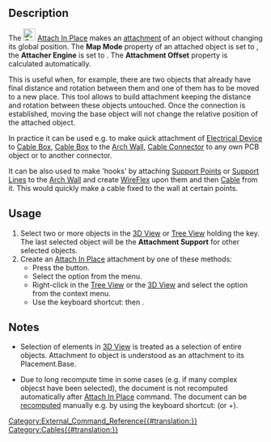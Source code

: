 <languages/>
<translate>

<!--T:1-->
{{Docnav
|[[Cables_SupportLine|SupportLine]]
|[[Cables_DeactivateAttachment|DeactivateAttachment]]
|[[Cables_Workbench|Cables]]
|IconL=Cables_SupportLine.svg
|IconR=Cables_DeactivateAttachment.svg
|IconC=Cables_workbench_icon.svg
}}

<!--T:2-->
{{GuiCommand
|Name=Cables AttachInPlace
|MenuLocation=Cable Support → Attach In Place
|Workbenches=[[Cables_Workbench|Cables]]
|Shortcut={{KEY|X}} {{KEY|A}}
|Version=0.3.0
|SeeAlso=[[Cables_DeactivateAttachment|Cables DeactivateAttachment]]
}}

==Description== <!--T:3-->

<!--T:4-->
The [[Image:Cables_AttachInPlace.svg|24px]] [[Cables_AttachInPlace|Attach In Place]] makes an [[Part_EditAttachment| attachment]] of an object without changing its global position. The '''Map Mode''' property of an attached object is set to {{Value|Object XY}}, the '''Attacher Engine''' is set to {{Value|Engine 3D}}. The '''Attachment Offset''' property is calculated automatically.

<!--T:5-->
This is useful when, for example, there are two objects that already have final distance and rotation between them and one of them has to be moved to a new place. This tool allows to build attachment keeping the distance and rotation between these objects untouched. Once the connection is established, moving the base object will not change the relative position of the attached object.

<!--T:6-->
In practice it can be used e.g. to make quick attachment of [[Cables_ElectricalDevice|Electrical Device]] to [[Cables_CableBox|Cable Box]], [[Cables_CableBox|Cable Box]] to the [[Arch_Wall|Arch Wall]], [[Cables_CableConnector|Cable Connector]] to any own PCB object or to another connector.

<!--T:7-->
It can be also used to make 'hooks' by attaching [[Cables_SupportPoint|Support Point]]s or [[Cables_SupportLine|Support Line]]s to the [[Arch_Wall|Arch Wall]] and create [[Cables_WireFlex|WireFlex]] upon them and then [[Cables_Cable|Cable]] from it. This would quickly make a cable fixed to the wall at certain points.

==Usage== <!--T:8-->

<!--T:9-->
# Select two or more objects in the [[3D_View|3D View]] or [[Tree_View|Tree View]] holding the {{KEY|CTRL}} key. The last selected object will be the '''Attachment Support''' for other selected objects.
# Create an [[Cables_AttachInPlace|Attach In Place]] attachment by one of these methods:
#* Press the {{Button|[[Image:Cables_AttachInPlace.svg|16px]] [[Cables_AttachInPlace|Attach In Place]]}} button.
#* Select the {{MenuCommand|Cable Support → [[Image:Cables_AttachInPlace.svg|16px]] Attach In Place}} option from the menu.
#* Right-click in the [[Tree_View|Tree View]] or the [[3D_View|3D View]] and select the {{MenuCommand|Cable Support → [[Image:Cables_AttachInPlace.svg|16px]] Attach In Place}} option from the context menu.
#* Use the keyboard shortcut: {{KEY|X}} then {{KEY|A}}.

==Notes== <!--T:10-->

<!--T:11-->
* Selection of elements in [[3D_View|3D View]] is treated as a selection of entire objects. Attachment to object is understood as an attachment to its Placement.Base.

<!--T:12-->
* Due to long recompute time in some cases (e.g. if many complex objecst have been selected), the document is not recomputed automatically after [[Cables_AttachInPlace|Attach In Place]] command. The document can be [[Std_Refresh|recomputed]] manually e.g. by using the keyboard shortcut: {{KEY|F5}} (or {{KEY|Ctrl}}+{{KEY|R}}).


<!--T:13-->
{{Docnav
|[[Cables_SupportLine|SupportLine]]
|[[Cables_DeactivateAttachment|DeactivateAttachment]]
|[[Cables_Workbench|Cables]]
|IconL=Cables_SupportLine.svg
|IconR=Cables_DeactivateAttachment.svg
|IconC=Cables_workbench_icon.svg
}}


</translate>
[[Category:External_Command_Reference{{#translation:}}]]
[[Category:Cables{{#translation:}}]]